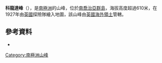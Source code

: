 {{coord|54|7|S|36|41|W|source:GNIS|display=title}}

'''科龍達峰'''（{{lang-en|Coronda Peak}}），是[[南極洲|南極洲]]的山峰，位於[[南喬治亞群島|南喬治亞群島]]，海拔高度超過610米，在1927年由[[英國|英國]]探險隊繪入地圖，該山峰由[[英國海外領土|英國海外領土]]管轄。

==參考資料==
* {{usgs-gazetteer|id=3180}}

{{Antarctica-geo-stub}}
[[Category:南極洲山峰|Category:南極洲山峰]]
